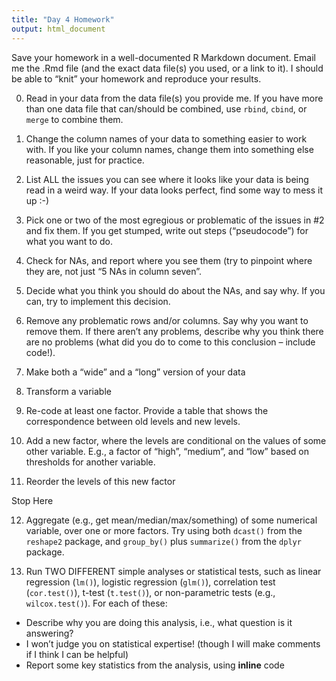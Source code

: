 ```yaml
---
title: "Day 4 Homework"
output: html_document
---
```


Save your homework in a well-documented R Markdown document.  Email me the .Rmd file (and the exact data file(s) you used, or a link to it). I should be able to "knit" your homework and reproduce your results.

0. Read in your data from the data file(s) you provide me. If you have more than one data file that can/should be combined, use `rbind`, `cbind`, or `merge` to combine them.

1. Change the column names of your data to something easier to work with.  If you like your column names, change them into something else reasonable, just for practice.

2. List ALL the issues you can see where it looks like your data is being read in a weird way.  If your data looks perfect, find some way to mess it up :-)

3. Pick one or two of the most egregious or problematic of the issues in #2 and fix them.  If you get stumped, write out steps ("pseudocode") for what you want to do.

4. Check for NAs, and report where you see them (try to pinpoint where they are, not just "5 NAs in column seven".

5. Decide what you think you should do about the NAs, and say why.  If you can, try to implement this decision.

6. Remove any problematic rows and/or columns.  Say why you want to remove them.  If there aren't any problems, describe why you think there are no problems (what did you do to come to this conclusion -- include code!).

7. Make both a "wide" and a "long" version of your data

8. Transform a variable

9. Re-code at least one factor.  Provide a table that shows the correspondence between old levels and new levels.

10. Add a new factor, where the levels are conditional on the values of some other variable. E.g., a factor of "high", "medium", and "low" based on thresholds for another variable.

11. Reorder the levels of this new factor

########################## Stop Here

12. Aggregate (e.g., get mean/median/max/something) of some numerical variable, over one or more factors.  Try using both `dcast()` from the `reshape2` package, and `group_by()` plus `summarize()` from the `dplyr` package.

13. Run TWO DIFFERENT simple analyses or statistical tests, such as linear regression (`lm()`), logistic regression (`glm()`), correlation test (`cor.test()`), t-test (`t.test()`), or non-parametric tests (e.g., `wilcox.test()`).  For each of these:
  - Describe why you are doing this analysis, i.e., what question is it answering?
  - I won't judge you on statistical expertise!  (though I will make comments if I think I can be helpful)
  - Report some key statistics from the analysis, using **inline** code
  
